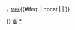 <span style="font-size:smaller">，[[大英帝國勳章|MBE]]</span><includeonly>{{#ifeq: {{{1|}}} | nocat | | [[Category:MBE勳銜|{{{1|{{PAGENAME}}}}}]] }}</includeonly><noinclude>
[[Category:人物模板|銜]]
[[Category:MBE勳銜|*]]</noinclude>